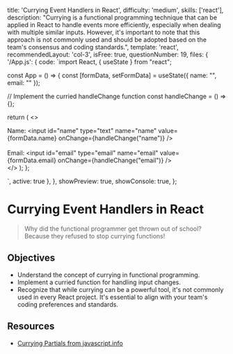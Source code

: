   title: 'Currying Event Handlers in React',
  difficulty: 'medium',
  skills: ['react'],
  description:
    "Currying is a functional programming technique that can be applied in React to handle events more efficiently, especially when dealing with multiple similar inputs. However, it's important to note that this approach is not commonly used and should be adopted based on the team's consensus and coding standards.",
  template: 'react',
  recommendedLayout: 'col-3',
  isFree: true,
  questionNumber: 19,
  files: {
    '/App.js': {
      code: `import React, { useState } from "react";

const App = () => {
  const [formData, setFormData] = useState({ name: "", email: "" });

  // Implement the curried handleChange function
  const handleChange = () => {};

  return (
    <>
      <div>
        <label htmlFor="name">Name: </label>
        <input
          id="name"
          type="text"
          name="name"
          value={formData.name}
          onChange={handleChange("name")}
        />
      </div>
      <br />
      <div>
        <label htmlFor="email">Email: </label>
        <input
          id="email"
          type="email"
          name="email"
          value={formData.email}
          onChange={handleChange("email")}
        />
      </div>
    </>
  );
};

`,
      active: true
    },
  },
  showPreview: true,
  showConsole: true,
};

# Currying Event Handlers in React

> Why did the functional programmer get thrown out of school?
> Because they refused to stop currying functions!

## Objectives
- Understand the concept of currying in functional programming.
- Implement a curried function for handling input changes.
- Recognize that while currying can be a powerful tool, it's not commonly used in every React project. It's essential to align with your team's coding preferences and standards.

## Resources

- <a href="https://javascript.info/currying-partials" target="_blank">Currying Partials from javascript.info</a>

